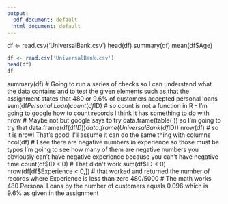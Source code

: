 ```yaml
---
output:
  pdf_document: default
  html_document: default
---
```

df <- read.csv('UniversalBank.csv')
head(df)
summary(df)
mean(df$Age)

```r
df <- read.csv('UniversalBank.csv')
head(df)
df
```
summary(df)
# Going to run a series of checks so I can understand what the data contains and to test the given elements such as that the assignment states that 480 or 9.6% of customers accepted personal loans
sum(df$Personal.Loan)
count(df$ID)
# so count is not a function in R - I'm going to google how to count records I think it has something to do with nrow
# Maybe not but google says to try data.frame(table( )) so I'm going to try that
data.frame(df(df$ID))
data.frame(UniversalBank(df$ID))
nrow(df)
# so it is nrow! That's good! I'll assume it can do the same thing with columns
ncol(df)
# I see there are negative numbers in experience so those must be typos I'm going to see how many of them are negative numbers you obviously can't have negative experience because you can't have negative time
count(df$ID < 0)
# That didn't work
sum(df$ID < 0)
nrow(df[df$Experience < 0,])
# that worked and returned the number of records where Experience is less than zero
480/5000
# The math works 480 Personal Loans by the number of customers equals 0.096 which is 9.6% as given in the assignment
